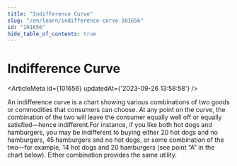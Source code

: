 ```yaml
---
title: "Indifference Curve"
slug: "/en/learn/indifference-curve-101656"
id: "101656"
hide_table_of_contents: true
---
```



# Indifference Curve

<ArticleMeta id={101656} updatedAt={'2023-09-26 13:58:58'} />
<div className='border-solid border-b border-t-0 my-4 border-[var(--ifm-color-gray-300)]' />

An indifference curve is a chart showing various combinations of two goods or commodities that consumers can choose. At any point on the curve, the combination of the two will leave the consumer equally well off or equally satisfied—hence indifferent.For instance, if you like both hot dogs and hamburgers, you may be indifferent to buying either 20 hot dogs and no hamburgers, 45 hamburgers and no hot dogs, or some combination of the two—for example, 14 hot dogs and 20 hamburgers (see point “A” in the chart below). Either combination provides the same utility.
